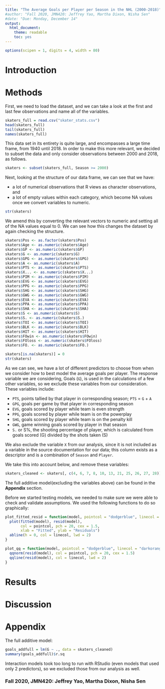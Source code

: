 ```yaml
---
title: "The Average Goals per Player per Season in the NHL (2000-2018)"
#author: "Fall 2020, JMN420: Jeffrey Yao, Martha Dixon, Nisha Sen"
#date: "Due: Monday, December 14"
output: 
  html_document:
    theme: readable
    toc: yes
---
```


```r
options(scipen = 1, digits = 4, width = 80)
```


# Introduction

# Methods

First, we need to load the dataset, and we can take a look at the first and last few observations and name all of the variables.
```r
skaters_full = read.csv("skater_stats.csv")
head(skaters_full)
tail(skaters_full)
names(skaters_full)
```

This data set in its entirety is quite large, and encompasses a large time frame, from 1940 until 2018. In order to make this more relevant, we decided to subset the data and only consider observations between 2000 and 2018, as follows.

```r
skaters <- subset(skaters_full, Season >= 2000)
```

Next, looking at the structure of our data frame, we can see that we have:

- a lot of numerical observations that R views as character observations, and
- a lot of empty values within each category, which become NA values once we convert variables to numeric. 

```r
str(skaters)
```


We amend this by converting the relevant vectors to numeric and setting all of the NA values equal to 0. We can see how this changes the dataset by again checking the structure.

```r
skaters$Pos <- as.factor(skaters$Pos)
skaters$Age <- as.numeric(skaters$Age)
skaters$GP <- as.numeric(skaters$GP)
skaters$G <- as.numeric(skaters$G)
skaters$GPG <- as.numeric(skaters$GPG)
skaters$A <- as.numeric(skaters$A)
skaters$PTS <- as.numeric(skaters$PTS)
skaters$X... <- as.numeric(skaters$X...)
skaters$PIM <- as.numeric(skaters$PIM)
skaters$EVG <- as.numeric(skaters$EVG)
skaters$PPG <- as.numeric(skaters$PPG)
skaters$SHG <- as.numeric(skaters$SHG)
skaters$GWG <- as.numeric(skaters$GWG)
skaters$EVA <- as.numeric(skaters$EVA)
skaters$PPA <- as.numeric(skaters$PPA)
skaters$SHA <- as.numeric(skaters$SHA)
skaters$S <- as.numeric(skaters$S)
skaters$S. <- as.numeric(skaters$S.)
skaters$TOI <- as.numeric(skaters$TOI)
skaters$BLK <- as.numeric(skaters$BLK)
skaters$HIT <- as.numeric(skaters$HIT)
skaters$FOwin <- as.numeric(skaters$FOwin)
skaters$FOloss <- as.numeric(skaters$FOloss)
skaters$FO. <- as.numeric(skaters$FO.)
```

```r
skaters[is.na(skaters)] = 0
str(skaters)
```

As we can see, we have a lot of different predictors to choose from when we consider how to best model the average goals per player. The response variable we are considering, Goals (`G`), is used in the calculations of a few other variables, so we exclude these variables from our consideration. These variables include: 

- `PTS`, points tallied by that player in corresponding season; `PTS` = `G` + `A`
- `GPG`, goals per game by that player in corresponding season
- `EVG`, goals scored by player while team is even strength
- `PPG`, goals scored by player while team is on the powerplay
- `SHG`, goals scored by player while team is on the penalty kill
- `GWG`, game winning goals scored by player in that season
- `S.` or S%, the shooting percentage of player, which is calculated from goals scored (G) divided by the shots taken (S)

We also exclude the variable `X` from our analysis, since it is not included as a variable in the source documentation for our data; this column exists as a descriptor and is a combination of `Season` and `Player`.

We take this into account below, and remove these variables:

```r
skaters_cleaned <- skaters[, c(4, 6, 7, 8, 10, 13, 21, 25, 26, 27, 28)]

```

The full additive model(excluding the variables above) can be found in the **Appendix** section.

Before we started testing models, we needed to make sure we were able to check and validate assumptions. We used the following functions to do so graphically:

```r
plot_fitted_resid = function(model, pointcol = "dodgerblue", linecol = "darkorange") {
  plot(fitted(model), resid(model), 
       col = pointcol, pch = 20, cex = 1.5,
       xlab = "Fitted", ylab = "Residuals")
  abline(h = 0, col = linecol, lwd = 2)
}

plot_qq = function(model, pointcol = "dodgerblue", linecol = "darkorange") {
  qqnorm(resid(model), col = pointcol, pch = 20, cex = 1.5)
  qqline(resid(model), col = linecol, lwd = 2)
}

```



# Results

# Discussion

# Appendix

The full additive model:

```r
goals_addfull = lm(G ~ ., data = skaters_cleaned)
summary(goals_addfull)$r.sq
```

Interaction models took too long to run with RStudio (even models that used only 2 predictors), so we excluded those from our analysis as well.



### Fall 2020, JMN420: Jeffrey Yao, Martha Dixon, Nisha Sen